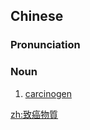 {{also|致癌物质}}
==Chinese==
{{zh-forms|s=致癌物质|type=22}}

===Pronunciation===
{{zh-pron
|m=zhì'ái wùzhì
|c=zi3 ngaam4 mat6 zat1
|cat=n
}}

===Noun===
{{zh-noun}}

# [[carcinogen]]

[[zh:致癌物質]]